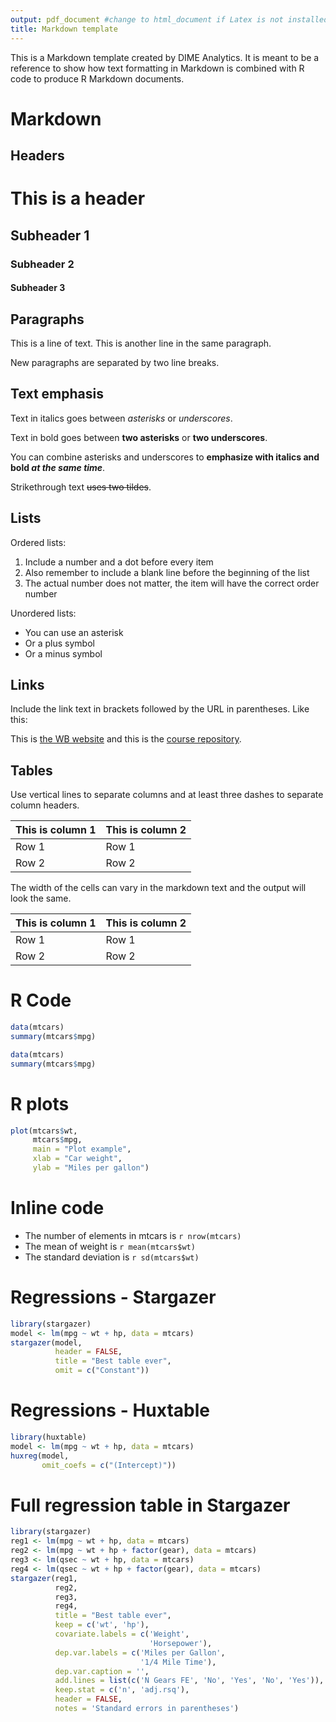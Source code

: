 ```yaml
---
output: pdf_document #change to html_document if Latex is not installed
title: Markdown template
---
```


This is a Markdown template created by DIME Analytics.
It is meant to be a reference to show how text formatting in Markdown is combined with R code to produce R Markdown documents.

# Markdown

##  Headers

# This is a header
## Subheader 1
### Subheader 2
#### Subheader 3

## Paragraphs

This is a line of text.
This is another line in the same paragraph.

New paragraphs are separated by two line breaks.

## Text emphasis

Text in italics goes between *asterisks* or _underscores_.

Text in bold goes between **two asterisks** or __two underscores__.

You can combine asterisks and underscores to **emphasize with italics and bold _at the same time_**.

Strikethrough text ~~uses two tildes~~.

## Lists

Ordered lists:

1. Include a number and a dot before every item
2. Also remember to include a blank line before the beginning of the list
1. The actual number does not matter, the item will have the correct order number

Unordered lists:

* You can use an asterisk
+ Or a plus symbol
- Or a minus symbol

## Links

Include the link text in brackets followed by the URL in parentheses.
Like this:

This is [the WB website](https://www.worldbank.org) and this is the [course repository](https://osf.io/86g3b).

## Tables

Use vertical lines to separate columns and at least three dashes to separate column headers.

|This is column 1|This is column 2|
|----------------|----------------|
|Row 1           |Row 1           |
|Row 2           |Row 2           |

The width of the cells can vary in the markdown text and the output will look the same.

|This is column 1    |This is column 2|
|---|-----------|
|Row 1   |Row 1     |
|Row 2      |Row 2|

<!-- Exercise 1 -->
<!-- No code needed, just change line 2 if necessary -->

<!-- Exercise 2 -->

# R Code

```r
data(mtcars)
summary(mtcars$mpg)
```

<!-- Exercise 3 -->

```r
data(mtcars)
summary(mtcars$mpg)
```

<!-- Exercise 4 -->

# R plots

```r
plot(mtcars$wt,
     mtcars$mpg,
     main = "Plot example",
     xlab = "Car weight",
     ylab = "Miles per gallon")
```

<!-- Exercise 5 -->
<!-- Note that inline code doesn't go in code blocks -->

# Inline code
- The number of elements in mtcars is `r nrow(mtcars)`
- The mean of weight is `r mean(mtcars$wt)`
- The standard deviation is `r sd(mtcars$wt)`

<!-- Exercise 6 -->

# Regressions - Stargazer

```r
library(stargazer)
model <- lm(mpg ~ wt + hp, data = mtcars)
stargazer(model,
          header = FALSE,
          title = "Best table ever",
          omit = c("Constant"))
```

<!-- Exercise 7 -->
<!-- Remember that you might have to run first: huxtable::install_latex_dependencies() -->
<!-- Check slide 61 for more information -->

# Regressions - Huxtable

```r
library(huxtable)
model <- lm(mpg ~ wt + hp, data = mtcars)
huxreg(model,
       omit_coefs = c("(Intercept)"))
```

<!-- Bonus track: Complete regression table in Stargazer -->

# Full regression table in Stargazer

```r
library(stargazer)
reg1 <- lm(mpg ~ wt + hp, data = mtcars)
reg2 <- lm(mpg ~ wt + hp + factor(gear), data = mtcars)
reg3 <- lm(qsec ~ wt + hp, data = mtcars)
reg4 <- lm(qsec ~ wt + hp + factor(gear), data = mtcars)
stargazer(reg1,
          reg2,
          reg3,
          reg4,
          title = "Best table ever",
          keep = c('wt', 'hp'),
          covariate.labels = c('Weight',
                               'Horsepower'),
          dep.var.labels = c('Miles per Gallon',
                             '1/4 Mile Time'),
          dep.var.caption = '',
          add.lines = list(c('N Gears FE', 'No', 'Yes', 'No', 'Yes')),
          keep.stat = c('n', 'adj.rsq'),
          header = FALSE,
          notes = 'Standard errors in parentheses')
```
